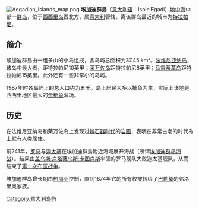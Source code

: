 {{coord|37|58|N|12|12|E|region:IT-TP_type:isle_source:dewiki|display=title}}
[[File:Aegadian_Islands_map.png|thumb]]
'''埃加迪群島'''（[[意大利语|意大利语]]：Isole Egadi）[[地中海|地中海]]中部一[[群岛|群岛]]，位于[[西西里岛|西西里岛]]西北方，属[[意大利|意大利]]管辖。离该群岛最近的城市为[[特拉帕尼|特拉帕尼]]。
== 简介 ==
埃加迪群島由一组多山的小岛组成，各岛屿总面积为37.45 km²。[[法维尼亚纳岛|法维尼亚纳岛]]，诸岛中最大者，距特拉帕尼10英里；[[莱万佐岛|莱万佐岛]]距特拉帕尼8英里；[[马雷蒂莫岛|马雷蒂莫岛]]距特拉帕尼15英里。此外还有一些非常小的岛屿。

1987年时各岛屿上的总人口约为五千。岛上居民大多以捕鱼为生，实际上该地是西西里地区最大的[[金枪鱼|金枪鱼]]渔场。
== 历史 ==
在法维尼亚纳岛和莱万佐岛上发现过[[新石器时代|新石器时代]]的[[岩画|岩画]]，表明在非常古老的时代岛上就有人类居住。

前241年，[[罗马共和国|罗马]]与[[迦太基|迦太基]]在埃加迪群島附近海域展开海战（所谓[[埃加迪群岛海战|埃加迪群岛海战]]）。结果由[[盖乌斯·卢塔蒂乌斯·卡图卢斯|盖乌斯·卢塔蒂乌斯·卡图卢斯]]率领的罗马舰队大败迦太基舰队，从而结束了[[第一次布匿战争|第一次布匿战争]]。

埃加迪群岛曾长期由[[热那亚|热那亚]]控制，直到1874年它的所有权被转给了[[巴勒莫|巴勒莫]]的弗洛里奥家族。

[[Category:意大利岛屿|Category:意大利岛屿]]